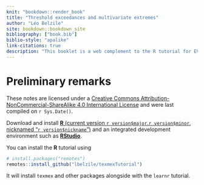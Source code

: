 ```yaml
---
knit: "bookdown::render_book"
title: "Threshold exceedances and multivariate extremes"
author: "Léo Belzile"
site: bookdown::bookdown_site
bibliography: ["book.bib"]
biblio-style: "apalike"
link-citations: true
description: "This booklet is a web complement to the R tutorial for EVA2021 presentation of the `texmex` package by Southworth, Heffernan and Metcalfe (2020)."
---
```



# Preliminary remarks {-}


These notes are licensed under a [Creative Commons Attribution-NonCommercial-ShareAlike 4.0 International License](http://creativecommons.org/licenses/by-nc-sa/4.0/) and were last compiled on `r Sys.Date()`.

:::codingex

Download and install [**R** (current version `r version$major`.`r version$minor`, nicknamed "`r version$nickname`")](https://cran.r-project.org/) and an integrated development environment such as [**RStudio**](https://www.rstudio.com/products/rstudio/download/#download).

You can install the **R** tutorial using

```r
# install.packages("remotes")
remotes::install_github("lbelzile/texmexTutorial")
```
It will install `texmex` and other packages alongside with the `learnr` tutorial.

:::
